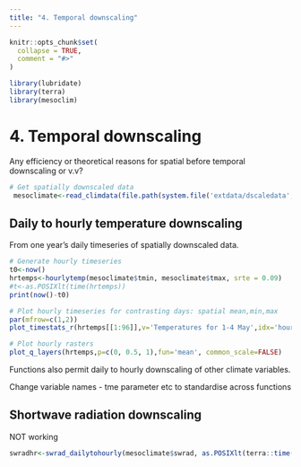 ```yaml
---
title: "4. Temporal downscaling"
---
```


```r
knitr::opts_chunk$set(
  collapse = TRUE,
  comment = "#>"
)
```

```r
library(lubridate)
library(terra)
library(mesoclim)
```

# 4. Temporal downscaling
Any efficiency or theoretical reasons for spatial before temporal downscaling or v.v?

```r
# Get spatially downscaled data
 mesoclimate<-read_climdata(file.path(system.file('extdata/dscaledata',package='mesoclim'),'mesoclimate.rds'))
```

## Daily to hourly temperature downscaling
From one year's daily timeseries of spatially downscaled data.

```r

# Generate hourly timeseries
t0<-now()
hrtemps<-hourlytemp(mesoclimate$tmin, mesoclimate$tmax, srte = 0.09) 
#t<-as.POSIXlt(time(hrtemps))
print(now()-t0)

```

```r
# Plot hourly timeseries for contrasting days: spatial mean,min,max
par(mfrow=c(1,2))
plot_timestats_r(hrtemps[[1:96]],v='Temperatures for 1-4 May',idx='hour',lgd=FALSE)

# Plot hourly rasters 
plot_q_layers(hrtemps,p=c(0, 0.5, 1),fun='mean', common_scale=FALSE)
```


Functions also permit daily to hourly downscaling of other climate variables.

Change variable names - tme parameter etc to standardise across functions

## Shortwave radiation downscaling
NOT working
```r
swradhr<-swrad_dailytohourly(mesoclimate$swrad, as.POSIXlt(terra::time(mesoclimate$swrad)), clearsky = NA, r = dtmf, adjust = TRUE) 

```
